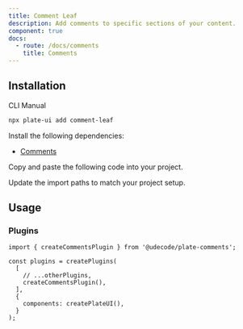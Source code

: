 ```yaml
---
title: Comment Leaf
description: Add comments to specific sections of your content.
component: true
docs:
  - route: /docs/comments
    title: Comments
---
```


<ComponentPreview name="playground-demo" id="comment" />

## Installation

<Tabs defaultValue="cli">

<TabsList>
<TabsTrigger value="cli">CLI</TabsTrigger>
<TabsTrigger value="manual">Manual</TabsTrigger>
</TabsList>
<TabsContent value="cli">

```bash
npx plate-ui add comment-leaf
```

</TabsContent>

<TabsContent value="manual">

<Steps>

<Step>

Install the following dependencies:

- [Comments](/docs/comments)

</Step>

<Step>

Copy and paste the following code into your project.

</Step>

<ComponentSource name="comment-leaf" />

<Step>

Update the import paths to match your project setup.

</Step>

</Steps>

</TabsContent>

</Tabs>

## Usage

### Plugins

```tsx
import { createCommentsPlugin } from '@udecode/plate-comments';

const plugins = createPlugins(
  [
    // ...otherPlugins,
    createCommentsPlugin(),
  ],
  {
    components: createPlateUI(),
  }
);
```
